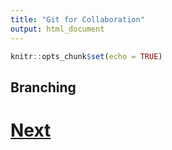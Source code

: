 ```yaml
---
title: "Git for Collaboration"
output: html_document
---
```


```r
knitr::opts_chunk$set(echo = TRUE)
```

## Branching


# [Next](logging.html)
